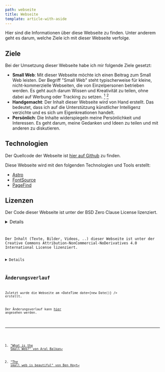 ```yaml
---
path: webseite
title: Webseite
template: article-with-aside
---
```



Hier sind die Informationen über diese Webseite zu finden. Unter anderem geht es darum, welche Ziele ich mit dieser Webseite verfolge.

## Ziele

Bei der Umsetzung dieser Webseite habe ich mir folgende Ziele gesetzt:

- **Small Web**: Mit dieser Webseite möchte ich einen Beitrag zum Small Web leisten. Der Begriff "Small Web" steht typischerweise für kleine, nicht-kommerzielle Webseiten, die von Einzelpersonen betrieben werden. Es geht auch darum Wissen und Kreativität zu teilen, ohne dabei auf Werbung oder Tracking zu setzen. [^1] [^2]
- **Handgemacht**: Der Inhalt dieser Webseite wird von Hand erstellt. Das bedeutet, dass ich auf die Unterstützung künstlicher Intelligenz verzichte und es sich um Eigenkreationen handelt.
- **Persönlich**: Die Inhalte widerspiegeln meine Persönlichkeit und Interessen. Es geht darum, meine Gedanken und Ideen zu teilen und mit anderen zu diskutieren.

## Technologien

Der Quellcode der Webseite ist [hier auf Github](https://github.com/openscript/r.obin.ch) zu finden.

Diese Webseite wird mit den folgenden Technologien und Tools erstellt:

- [Astro](https://astro.build)
- [FontSource](https://fontsource.org)
- [PageFind](https://pagefind.app)

## Lizenzen

Der Code dieser Webseite ist unter der BSD Zero Clause License lizenziert.

<Details>
  <span slot="title">Lizenzierung des Codes</span>
  <Code code={CodeLicense} lang="plaintext" theme="github-light" />
</Details>

Der Inhalt (Texte, Bilder, Videos, ..) dieser Webseite ist unter der Creative Commons Attribution-NonCommercial-NoDerivatives 4.0 International License lizenziert.

<Details>
  <span slot="title">Lizenzierung der Inhalte</span>
  <Code code={ContentLicense} lang="plaintext" theme="github-light" />
</Details>

## Änderungsverlauf

Zuletzt wurde die Webseite am <DateTime date={new Date()} /> erstellt.

Der Änderungsverlauf kann [hier](https://github.com/openscript/r.obin.ch/blob/master/CHANGELOG.md) angesehen werden.

[^1]: ["What is the Small Web?" von Aral Balkan](https://ar.al/2020/08/07/what-is-the-small-web/)

[^2]: ["The small web is beautiful" von Ben Hoyt](https://benhoyt.com/writings/the-small-web-is-beautiful/)
